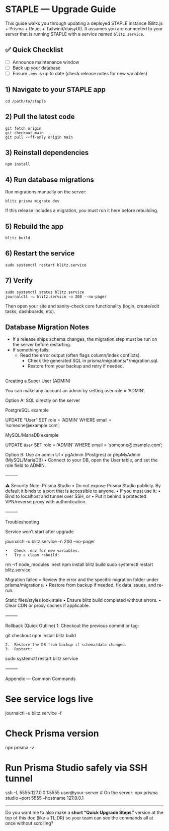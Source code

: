 # STAPLE — Upgrade Guide

This guide walks you through updating a deployed STAPLE instance (Blitz.js + Prisma + React + Tailwind/daisyUI). It assumes you are connected to your server that is running STAPLE with a service named `blitz.service`.

## ✅ Quick Checklist

-   [ ] Announce maintenance window\
-   [ ] Back up your database\
-   [ ] Ensure `.env` is up to date (check release notes for new variables)

## 1) Navigate to your STAPLE app

```         
cd /path/to/staple
```

## 2) Pull the latest code

```         
git fetch origin
git checkout main
git pull --ff-only origin main
```

## 3) Reinstall dependencies

`npm install`

## 4) Run database migrations

Run migrations manually on the server:

`blitz prisma migrate dev`

If this release includes a migration, you must run it here before rebuilding.

## 5) Rebuild the app

`blitz build`

## 6) Restart the service

`sudo systemctl restart blitz.service`

## 7) Verify

```         
sudo systemctl status blitz.service
journalctl -u blitz.service -n 200 --no-pager
```

Then open your site and sanity-check core functionality (login, create/edit tasks, dashboards, etc).

## Database Migration Notes

-   If a release ships schema changes, the migration step must be run on the server before restarting.
-   If something fails:
    -   Read the error output (often flags column/index conflicts).
        -   Check the generated SQL in prisma/migrations/\*/migration.sql.
        -   Restore from your backup and retry if needed.

## 

Creating a Super User (ADMIN)

You can make any account an admin by setting user.role = 'ADMIN'.

Option A: SQL directly on the server

PostgreSQL example

UPDATE "User" SET role = 'ADMIN' WHERE email = 'someone\@example.com';

MySQL/MariaDB example

UPDATE `User` SET role = 'ADMIN' WHERE email = 'someone\@example.com';

Option B: Use an admin UI • pgAdmin (Postgres) or phpMyAdmin (MySQL/MariaDB) • Connect to your DB, open the User table, and set the role field to ADMIN.

⸻

⚠️ Security Note: Prisma Studio • Do not expose Prisma Studio publicly. By default it binds to a port that is accessible to anyone. • If you must use it: • Bind to localhost and tunnel over SSH, or • Put it behind a protected VPN/reverse proxy with authentication.

⸻

Troubleshooting

Service won’t start after upgrade

journalctl -u blitz.service -n 200 --no-pager

```         
•   Check .env for new variables.
•   Try a clean rebuild:
```

rm -rf node_modules .next npm install blitz build sudo systemctl restart blitz.service

Migration failed • Review the error and the specific migration folder under prisma/migrations. • Restore from backup if needed, fix data issues, and re-run.

Static files/styles look stale • Ensure blitz build completed without errors. • Clear CDN or proxy caches if applicable.

⸻

Rollback (Quick Outline) 1. Checkout the previous commit or tag:

git checkout <previous-tag-or-commit> npm install blitz build

```         
2.  Restore the DB from backup if schema/data changed.
3.  Restart:
```

sudo systemctl restart blitz.service

⸻

Appendix — Common Commands

# See service logs live

journalctl -u blitz.service -f

# Check Prisma version

npx prisma -v

# Run Prisma Studio safely via SSH tunnel

ssh -L 5555:127.0.0.1:5555 user\@your-server \# On the server: npx prisma studio --port 5555 --hostname 127.0.0.1

------------------------------------------------------------------------

Do you want me to also make a **short “Quick Upgrade Steps”** version at the top of this doc (like a TL;DR) so your team can see the commands all at once without scrolling?
